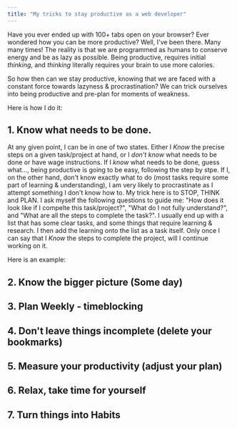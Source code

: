 ```yaml
---
title: "My tricks to stay productive as a web developer"
---
```


Have you ever ended up with 100+ tabs open on your browser? Ever wondered how you can be
more productive? Well, I've been there. Many many times!
The reality is that we are programmed as humans to conserve energy and be as lazy as
possible. Being productive, requires initial _thinking_, and _thinking_ literally requires
your brain to use more calories.

So how then can we stay productive, knowing that we are faced with a constant force
towards lazyness & procrastination?
We can trick ourselves into being productive and pre-plan for moments of weakness.

Here is how I do it:

## 1. Know what needs to be done.

At any given point, I can be in one of two states. Either I _Know_ the precise steps
on a given task/project at hand, or I _don't know_ what needs to be done or have wage
instructions. If I _know_ what needs to be done, guess what..., being productive is going
to be easy, following the step by stpe. If I, on the other hand, don't know exactly what
to do (most tasks require some part of learning & understanding), I am very likely to
procrastinate as I attempt something I don't know how to. My trick here is to STOP, THINK
and PLAN. I ask myself the following questions to guide me: "How does it look like if I
compelte this task/project?", "What do I not fully understand?", and "What are all the
steps to complete the task?". I usually end up with a list that has some clear tasks, and
some things that require learning & research. I then add the learning onto the list as a
task itself. Only once I can say that I _Know_ the steps to complete the project, will I
continue working on it.

Here is an example:

## 2. Know the bigger picture (Some day)

## 3. Plan Weekly - timeblocking

## 4. Don't leave things incomplete (delete your bookmarks)

## 5. Measure your productivity (adjust your plan)

## 6. Relax, take time for yourself

## 7. Turn things into Habits

